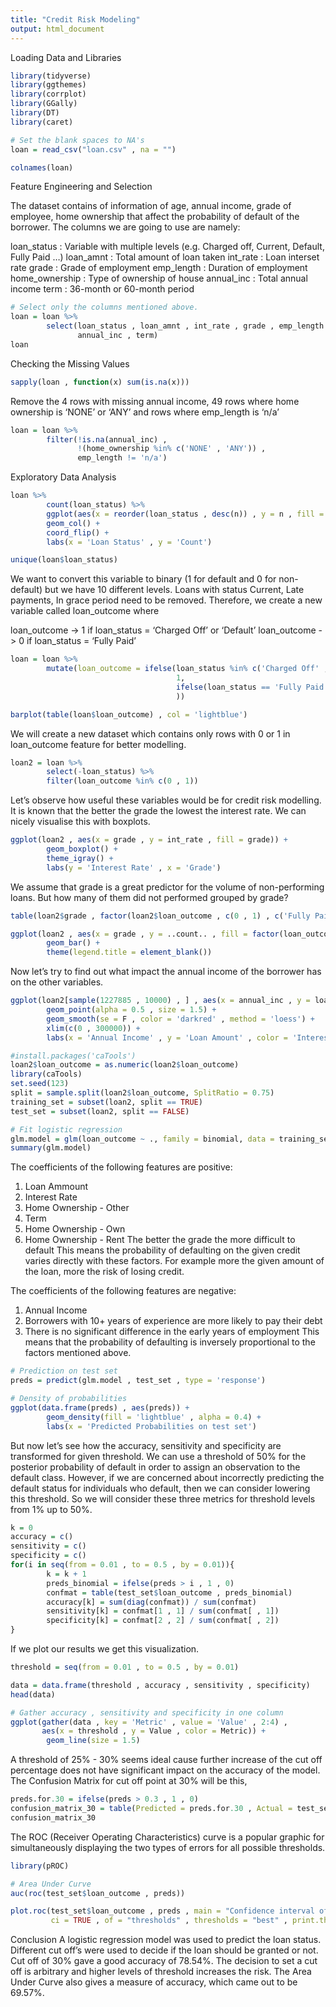 ```yaml
---
title: "Credit Risk Modeling"
output: html_document
---
```


Loading Data and Libraries

```r
library(tidyverse)
library(ggthemes)
library(corrplot)
library(GGally)
library(DT)
library(caret)
```

```r
# Set the blank spaces to NA's
loan = read_csv("loan.csv" , na = "")
```

```r
colnames(loan)
```

Feature Engineering and Selection

The dataset contains of information of age, annual income, grade of employee, home ownership that affect the probability of default of the borrower. The columns we are going to use are namely:

loan_status : Variable with multiple levels (e.g. Charged off, Current, Default, Fully Paid …)
loan_amnt : Total amount of loan taken
int_rate : Loan interset rate
grade : Grade of employment
emp_length : Duration of employment
home_ownership : Type of ownership of house
annual_inc : Total annual income
term : 36-month or 60-month period

```r
# Select only the columns mentioned above.
loan = loan %>%
        select(loan_status , loan_amnt , int_rate , grade , emp_length , home_ownership , 
               annual_inc , term)
loan
```

Checking the Missing Values

```r
sapply(loan , function(x) sum(is.na(x)))
```

Remove the 4 rows with missing annual income, 49 rows where home ownership is 'NONE' or 'ANY' and rows where emp_length is 'n/a'

```r
loan = loan %>%
        filter(!is.na(annual_inc) , 
               !(home_ownership %in% c('NONE' , 'ANY')) , 
               emp_length != 'n/a')
```

Exploratory Data Analysis

```r
loan %>%
        count(loan_status) %>%
        ggplot(aes(x = reorder(loan_status , desc(n)) , y = n , fill = n)) + 
        geom_col() + 
        coord_flip() + 
        labs(x = 'Loan Status' , y = 'Count')
```

```r
unique(loan$loan_status)
```

We want to convert this variable to binary (1 for default and 0 for non-default) but we have 10 different levels. Loans with status Current, Late payments, In grace period need to be removed. Therefore, we create a new variable called loan_outcome where

loan_outcome -> 1 if loan_status = ‘Charged Off’ or ‘Default’ loan_outcome -> 0 if loan_status = ‘Fully Paid’

```r
loan = loan %>%
        mutate(loan_outcome = ifelse(loan_status %in% c('Charged Off' , 'Default') , 
                                     1, 
                                     ifelse(loan_status == 'Fully Paid' , 0 , 'No info')
                                     ))

barplot(table(loan$loan_outcome) , col = 'lightblue')
```

We will create a new dataset which contains only rows with 0 or 1 in loan_outcome feature for better modelling.

```r
loan2 = loan %>%
        select(-loan_status) %>%
        filter(loan_outcome %in% c(0 , 1))
```

Let’s observe how useful these variables would be for credit risk modelling. It is known that the better the grade the lowest the interest rate. We can nicely visualise this with boxplots.

```r
ggplot(loan2 , aes(x = grade , y = int_rate , fill = grade)) + 
        geom_boxplot() + 
        theme_igray() + 
        labs(y = 'Interest Rate' , x = 'Grade')
```

We assume that grade is a great predictor for the volume of non-performing loans. But how many of them did not performed grouped by grade?

```r
table(loan2$grade , factor(loan2$loan_outcome , c(0 , 1) , c('Fully Paid' , 'Default')))
```

```r
ggplot(loan2 , aes(x = grade , y = ..count.. , fill = factor(loan_outcome , c(1 , 0) , c('Default' , 'Fully Paid')))) + 
        geom_bar() + 
        theme(legend.title = element_blank())
```

Now let’s try to find out what impact the annual income of the borrower has on the other variables.

```r
ggplot(loan2[sample(1227885 , 10000) , ] , aes(x = annual_inc , y = loan_amnt , color = int_rate)) +
        geom_point(alpha = 0.5 , size = 1.5) + 
        geom_smooth(se = F , color = 'darkred' , method = 'loess') +
        xlim(c(0 , 300000)) + 
        labs(x = 'Annual Income' , y = 'Loan Amount' , color = 'Interest Rate')
```


```r
#install.packages('caTools')
loan2$loan_outcome = as.numeric(loan2$loan_outcome)
library(caTools)
set.seed(123)
split = sample.split(loan2$loan_outcome, SplitRatio = 0.75)
training_set = subset(loan2, split == TRUE)
test_set = subset(loan2, split == FALSE)
```

```r
# Fit logistic regression
glm.model = glm(loan_outcome ~ ., family = binomial, data = training_set)
summary(glm.model)
```

The coefficients of the following features are positive:

1. Loan Ammount
2. Interest Rate
3. Home Ownership - Other
4. Term
5. Home Ownership - Own
6. Home Ownership - Rent
The better the grade the more difficult to default
This means the probability of defaulting on the given credit varies directly with these factors. For example more the given amount of the loan, more the risk of losing credit.

The coefficients of the following features are negative:

1. Annual Income
2. Borrowers with 10+ years of experience are more likely to pay their debt
3. There is no significant difference in the early years of employment
This means that the probability of defaulting is inversely proportional to the factors mentioned above.

```r
# Prediction on test set
preds = predict(glm.model , test_set , type = 'response')

# Density of probabilities
ggplot(data.frame(preds) , aes(preds)) + 
        geom_density(fill = 'lightblue' , alpha = 0.4) +
        labs(x = 'Predicted Probabilities on test set')
```

But now let’s see how the accuracy, sensitivity and specificity are transformed for given threshold. We can use a threshold of 50% for the posterior probability of default in order to assign an observation to the default class. However, if we are concerned about incorrectly predicting the default status for individuals who default, then we can consider lowering this threshold. So we will consider these three metrics for threshold levels from 1% up to 50%.

```r
k = 0
accuracy = c()
sensitivity = c()
specificity = c()
for(i in seq(from = 0.01 , to = 0.5 , by = 0.01)){
        k = k + 1
        preds_binomial = ifelse(preds > i , 1 , 0)
        confmat = table(test_set$loan_outcome , preds_binomial)
        accuracy[k] = sum(diag(confmat)) / sum(confmat)
        sensitivity[k] = confmat[1 , 1] / sum(confmat[ , 1])
        specificity[k] = confmat[2 , 2] / sum(confmat[ , 2])
}
```

If we plot our results we get this visualization.

```r
threshold = seq(from = 0.01 , to = 0.5 , by = 0.01)

data = data.frame(threshold , accuracy , sensitivity , specificity)
head(data)
```

```r
# Gather accuracy , sensitivity and specificity in one column
ggplot(gather(data , key = 'Metric' , value = 'Value' , 2:4) , 
       aes(x = threshold , y = Value , color = Metric)) + 
        geom_line(size = 1.5)
```

A threshold of 25% - 30% seems ideal cause further increase of the cut off percentage does not have significant impact on the accuracy of the model. The Confusion Matrix for cut off point at 30% will be this,

```r
preds.for.30 = ifelse(preds > 0.3 , 1 , 0)
confusion_matrix_30 = table(Predicted = preds.for.30 , Actual = test_set$loan_outcome)
confusion_matrix_30
```

The ROC (Receiver Operating Characteristics) curve is a popular graphic for simultaneously displaying the two types of errors for all possible thresholds.

```r
library(pROC)

# Area Under Curve
auc(roc(test_set$loan_outcome , preds))
```

```r
plot.roc(test_set$loan_outcome , preds , main = "Confidence interval of a threshold" , percent = TRUE , 
         ci = TRUE , of = "thresholds" , thresholds = "best" , print.thres = "best" , col = 'blue')
```

Conclusion
A logistic regression model was used to predict the loan status. Different cut off’s were used to decide if the loan should be granted or not. Cut off of 30% gave a good accuracy of 78.54%. The decision to set a cut off is arbitrary and higher levels of threshold increases the risk. The Area Under Curve also gives a measure of accuracy, which came out to be 69.57%.




